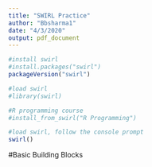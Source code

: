 ```yaml
---
title: "SWIRL Practice"
author: "Bbsharma1"
date: "4/3/2020"
output: pdf_document
---
```



```r
#install swirl
#install.packages("swirl")
packageVersion("swirl")

#load swirl
#library(swirl)  

#R programming course
#install_from_swirl("R Programming")

#load swirl, follow the console prompt
swirl()


```

#Basic Building Blocks
```r

```



```r

```








